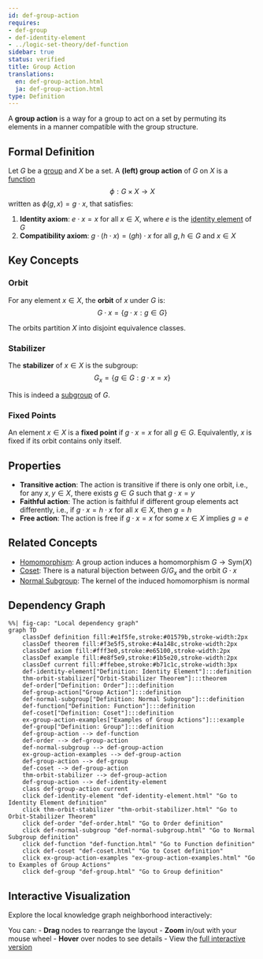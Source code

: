 ```yaml
---
id: def-group-action
requires:
- def-group
- def-identity-element
- ../logic-set-theory/def-function
sidebar: true
status: verified
title: Group Action
translations:
  en: def-group-action.html
  ja: def-group-action.html
type: Definition
---
```


A **group action** is a way for a group to act on a set by permuting its elements in a manner compatible with the group structure.

## Formal Definition

Let $G$ be a [group](def-group.qmd) and $X$ be a set. A **(left) group action** of $G$ on $X$ is a [function](../logic-set-theory/def-function.qmd)
$$\phi: G \times X \to X$$
written as $\phi(g,x) = g \cdot x$, that satisfies:

1. **Identity axiom**: $e \cdot x = x$ for all $x \in X$, where $e$ is the [identity element](def-identity-element.qmd) of $G$
2. **Compatibility axiom**: $g \cdot (h \cdot x) = (gh) \cdot x$ for all $g, h \in G$ and $x \in X$

## Key Concepts

### Orbit

For any element $x \in X$, the **orbit** of $x$ under $G$ is:
$$G \cdot x = \{g \cdot x : g \in G\}$$

The orbits partition $X$ into disjoint equivalence classes.

### Stabilizer

The **stabilizer** of $x \in X$ is the subgroup:
$$G_x = \{g \in G : g \cdot x = x\}$$

This is indeed a [subgroup](def-subgroup.qmd) of $G$.

### Fixed Points

An element $x \in X$ is a **fixed point** if $g \cdot x = x$ for all $g \in G$. Equivalently, $x$ is fixed if its orbit contains only itself.

## Properties

- **Transitive action**: The action is transitive if there is only one orbit, i.e., for any $x, y \in X$, there exists $g \in G$ such that $g \cdot x = y$
- **Faithful action**: The action is faithful if different group elements act differently, i.e., if $g \cdot x = h \cdot x$ for all $x \in X$, then $g = h$
- **Free action**: The action is free if $g \cdot x = x$ for some $x \in X$ implies $g = e$

## Related Concepts

- [Homomorphism](def-homomorphism.qmd): A group action induces a homomorphism $G \to \text{Sym}(X)$
- [Coset](def-coset.qmd): There is a natural bijection between $G/G_x$ and the orbit $G \cdot x$
- [Normal Subgroup](def-normal-subgroup.qmd): The kernel of the induced homomorphism is normal

## Dependency Graph

```mermaid
%%| fig-cap: "Local dependency graph"
graph TD
    classDef definition fill:#e1f5fe,stroke:#01579b,stroke-width:2px
    classDef theorem fill:#f3e5f5,stroke:#4a148c,stroke-width:2px
    classDef axiom fill:#fff3e0,stroke:#e65100,stroke-width:2px
    classDef example fill:#e8f5e9,stroke:#1b5e20,stroke-width:2px
    classDef current fill:#ffebee,stroke:#b71c1c,stroke-width:3px
    def-identity-element["Definition: Identity Element"]:::definition
    thm-orbit-stabilizer["Orbit-Stabilizer Theorem"]:::theorem
    def-order["Definition: Order"]:::definition
    def-group-action["Group Action"]:::definition
    def-normal-subgroup["Definition: Normal Subgroup"]:::definition
    def-function["Definition: Function"]:::definition
    def-coset["Definition: Coset"]:::definition
    ex-group-action-examples["Examples of Group Actions"]:::example
    def-group["Definition: Group"]:::definition
    def-group-action --> def-function
    def-order --> def-group-action
    def-normal-subgroup --> def-group-action
    ex-group-action-examples --> def-group-action
    def-group-action --> def-group
    def-coset --> def-group-action
    thm-orbit-stabilizer --> def-group-action
    def-group-action --> def-identity-element
    class def-group-action current
    click def-identity-element "def-identity-element.html" "Go to Identity Element definition"
    click thm-orbit-stabilizer "thm-orbit-stabilizer.html" "Go to Orbit-Stabilizer Theorem"
    click def-order "def-order.html" "Go to Order definition"
    click def-normal-subgroup "def-normal-subgroup.html" "Go to Normal Subgroup definition"
    click def-function "def-function.html" "Go to Function definition"
    click def-coset "def-coset.html" "Go to Coset definition"
    click ex-group-action-examples "ex-group-action-examples.html" "Go to Examples of Group Actions"
    click def-group "def-group.html" "Go to Group definition"
```

## Interactive Visualization

Explore the local knowledge graph neighborhood interactively:

::: {.graph-viz data-id="def-group-action" data-width="700" data-height="500"}
:::

You can:
- **Drag** nodes to rearrange the layout
- **Zoom** in/out with your mouse wheel
- **Hover** over nodes to see details
- View the [full interactive version](../../output/interactive/en/def-group-action.html){target="_blank"}
